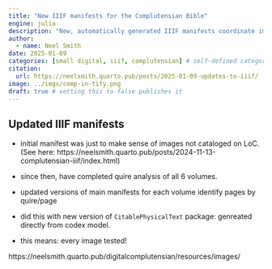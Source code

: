 ```yaml
---
title: "New IIIF manifests for the Complutensian Bible"
engine: julia
description: "New, automatically generated IIIF manifests coordinate images with quire/page identifiers."
author:
  - name: Neel Smith
date: 2025-01-09
categories: [small digital, iiif, complutensian] # self-defined categories
citation: 
  url: https://neelsmith.quarto.pub/posts/2025-01-09-updates-to-iiif/ 
image: ../imgs/comp-in-tify.png
draft: true # setting this to false publishes it
---
```


## Updated IIIF manifests

- initial manifest was just to make sense of images not cataloged on LoC. (See here: https://neelsmith.quarto.pub/posts/2024-11-13-complutensian-iiif/index.html)

- since then, have completed quire analysis of all 6 volumes.

- updated versions of main manifests for each volume identify pages by quire/page

- did this with new version of `CitablePhysicalText` package: genreated directly from codex model.

- this means: every image tested!

https://neelsmith.quarto.pub/digitalcomplutensian/resources/images/

